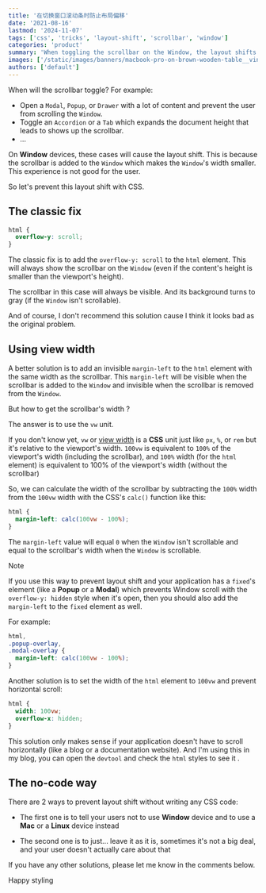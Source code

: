 ```yaml
---
title: '在切换窗口滚动条时防止布局偏移'
date: '2021-08-16'
lastmod: '2024-11-07'
tags: ['css', 'tricks', 'layout-shift', 'scrollbar', 'window']
categories: 'product'
summary: 'When toggling the scrollbar on the Window, the layout shifts. This is because the scrollbar is added to the Window. How to prevent this with CSS?'
images: ['/static/images/banners/macbook-pro-on-brown-wooden-table__vinayak_125__AWSHg2mK-Ho.jpeg']
authors: ['default']
---
```


When will the scrollbar toggle? For example:

- Open a `Modal`, `Popup`, or `Drawer` with a lot of content and prevent the user from scrolling the `Window`.
- Toggle an `Accordion` or a `Tab` which expands the document height that leads to shows up the scrollbar.
- ...

On **Window** devices, these cases will cause the layout shift. This is because the scrollbar is added to the `Window` which makes the `Window`'s width smaller.
This experience is not good for the user.

So let's prevent this layout shift with CSS.

## The classic fix

```css:global.css showLineNumbers
html {
  overflow-y: scroll;
}
```

The classic fix is to add the `overflow-y: scroll` to the `html` element. This will always show the scrollbar on the `Window` (even if the content's height is smaller than the viewport's height).

The scrollbar in this case will always be visible. And its background turns to gray (if the `Window` isn't scrollable).

And of course, I don't recommend this solution <Twemoji emoji="grinning-face-with-sweat" /> cause I think it looks bad as the original problem.

## Using view width

A better solution is to add an invisible `margin-left` to the `html` element with the same width as the scrollbar.
This `margin-left` will be visible when the scrollbar is added to the `Window` and invisible when the scrollbar is removed from the `Window`.

But how to get the scrollbar's width <Twemoji emoji="thinking-face" />?

The answer is to use the `vw` unit.

If you don't know yet, `vw` or [view width](https://developer.mozilla.org/en-US/docs/Learn/CSS/Building_blocks/Values_and_units#relative_length_units) is a **CSS** unit just like `px`, `%`, or `rem` but it's relative to the viewport's width.
`100vw` is equivalent to `100%` of the viewport's width (including the scrollbar), and `100%` width (for the `html` element) is equivalent to 100% of the viewport's width (without the scrollbar) <Twemoji emoji="exploding-head" />

So, we can calculate the width of the scrollbar by subtracting the `100%` width from the `100vw` width with the CSS's `calc()` function like this:

```css:global.css showLineNumbers
html {
  margin-left: calc(100vw - 100%);
}
```

The `margin-left` value will equal `0` when the `Window` isn't scrollable and equal to the scrollbar's width when the `Window` is scrollable.

> [!NOTE]
> If you use this way to prevent layout shift and your application has a `fixed`'s element (like a **Popup** or a **Modal**) which prevents Window scroll with the `overflow-y: hidden` style when it's open,
> then you should also add the `margin-left` to the `fixed` element as well.

For example:

```css:global.css showLineNumbers
html,
.popup-overlay,
.modal-overlay {
  margin-left: calc(100vw - 100%);
}
```

Another solution is to set the width of the `html` element to `100vw` and prevent horizontal scroll:

```css:global.css showLineNumbers
html {
  width: 100vw;
  overflow-x: hidden;
}
```

This solution only makes sense if your application doesn't have to scroll horizontally (like a blog or a documentation website).
And I'm using this in my blog, you can open the `devtool` and check the `html` styles to see it <Twemoji emoji="beaming-face-with-smiling-eyes" />.

## The no-code way <Twemoji emoji="star-struck" size="base" />

There are 2 ways to prevent layout shift without writing any CSS code:

- The first one is to tell your users not to use **Window** device and to use a **Mac** or a **Linux** device instead <Twemoji emoji="grinning-squinting-face" />

- The second one is to just... leave it as it is, sometimes it's not a big deal, and your user doesn't actually care about that <Twemoji emoji="man-shrugging" />

If you have any other solutions, please let me know in the comments below.

Happy styling <Twemoji emoji="clinking-beer-mugs" />
